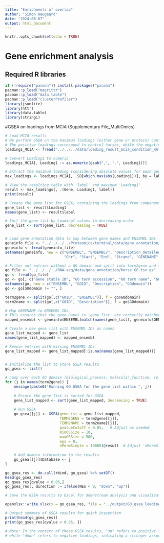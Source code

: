 ```yaml
---
title: "Enrichments of overlap"
author: "Simon Haugaard"
date: "2024-08-07"
output: html_document
---
```


```r
knitr::opts_chunk$set(echo = TRUE)
```

# Gene enrichment analysis

## Required R libraries
```r
if (!require("pacman")) install.packages("pacman")
pacman::p_load("magrittr")
pacman::p_load("data.table")
pacman::p_load("clusterProfiler")
library(jsonlite)
library(httr)
library(data.table)
library(stringi)
```


#GSEA on loadings from MCIA (Supplementary File_MultiOmics)
```r
# Load MCIA results
# We perform GSEA on the maximum loadings (either gene or protein) contributing the most to the joint dimension reduction (jDR).
# The positive loadings correspond to control horses, while the negative loadings correspond to metformin-treated horses.
loadings_MCIA <- fread("../../../data/loading_result_mcia_condition_RA")

# Convert Loading1 to numeric
loadings_MCIA[, Loading1 := as.numeric(gsub(",", ".", Loading1))]

# Extract the maximum loading (considering absolute value) for each gene label
max_loadings <- loadings_MCIA[, .SD[which.max(abs(Loading1))], by = label]

# View the resulting table with 'label' and maximum 'Loading1'
result <- max_loadings[, .(Gene, Loading1, label)]
print(result)

# Create the gene list for GSEA, containing the loadings from component 1 for each gene/protein
gene_list <- result$Loading1
names(gene_list) <- result$label

# Sort the gene list by Loading1 values in decreasing order
gene_list <- sort(gene_list, decreasing = TRUE)


# Load gene annotation data to map between gene names and ENSEMBL IDs
geneinfo_file <- "../../../../Proteomics/terminal/data/gene_annotation/horse_gene_annotation.tsv.gz"
geneinfo <- fread(geneinfo_file)
setnames(geneinfo, new = c("ENSEMBL", "ENSEMBLv", "Description_detailed", 
                           "Chr", "Start", "End", "Strand", "GENENAME", "ENTREZID", "Description"))

# Filter out entries without a GO domain and split into term2gene and term2name lists
go_file <- "../../../../RNA-seq/data/gene_annotation/horse_GO.tsv.gz"
go <- fread(go_file)
go <- go[, c("Gene stable ID", "GO term accession", "GO term name", "GO domain")]
setnames(go, new = c("ENSEMBL", "GOID", "Description", "GOdomain"))
go <- go[GOdomain != "", ]

term2gene <- split(go[,c("GOID", "ENSEMBL")], f = go$GOdomain)
term2name <- split(go[,c("GOID", "Description")], f = go$GOdomain)

# Map GENENAME to ENSEMBL IDs
# This ensures that the gene names in 'gene_list' are correctly matched with ENSEMBL IDs
mapped_ensembl <- geneinfo$ENSEMBL[match(names(gene_list), geneinfo$GENENAME)]

# Create a new gene list with ENSEMBL IDs as names
gene_list_mapped <- gene_list
names(gene_list_mapped) <- mapped_ensembl

# Remove entries with missing ENSEMBL IDs
gene_list_mapped <- gene_list_mapped[!is.na(names(gene_list_mapped))]


# Initialize the list to store GSEA results
go_gsea <- list()

# Loop over each GO domain (biological_process, molecular_function, cellular_component)
for (j in names(term2gene)) {
    message(paste0("Running GO GSEA for the gene list within ", j))
    
    # Ensure the gene list is sorted for GSEA
    gene_list_mapped <- sort(gene_list_mapped, decreasing = TRUE)
    
    # Run GSEA
    go_gsea[[j]] <- GSEA(geneList = gene_list_mapped, 
                         TERM2GENE = term2gene[[j]], 
                         TERM2NAME = term2name[[j]], 
                         pvalueCutoff = 0.05,   # Adjust as needed
                         minGSSize = 10, 
                         maxGSSize = 500, 
                         eps = 0, 
                         nPermSimple = 10000)@result  # Adjust 'nPermSimple' based on your needs
    
    # Add domain information to the results
    go_gsea[[j]]$Database <- j
}

go_gsea_res <- do.call(rbind, go_gsea) %>% setDT()
head(go_gsea_res)
go_gsea_res[qvalue < 0.05,]
go_gsea_res[, direction := ifelse(NES < 0, "down", "up")]

# Save the GSEA results to Excel for downstream analysis and visualization

openxlsx::write.xlsx(x = go_gsea_res, file = "../output/GO_gsea_loadings_MCIA.xlsx", asTable = TRUE)

# Output summary of GSEA results for quick inspection
print(head(go_gsea_res))
print(go_gsea_res[qvalue < 0.05, ])

# Note: In the context of these GSEA results, "up" refers to positive loadings, indicating a stronger association with control horses, 
# while "down" refers to negative loadings, indicating a stronger association with metformin-treated horses.


```

